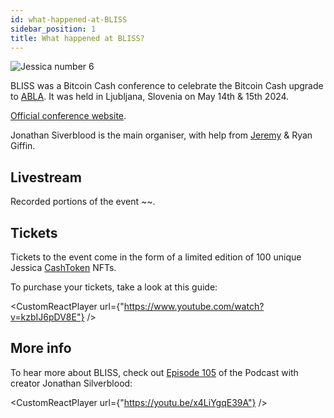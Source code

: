 ```yaml
---
id: what-happened-at-BLISS
sidebar_position: 1
title: What happened at BLISS?
---
```



<img src={Jessica6} alt="Jessica number 6" />

BLISS was a Bitcoin Cash conference to celebrate the Bitcoin Cash upgrade to [ABLA](/faqs/BCH/what-is-the-maximum-bch-blocksize). It was held in Ljubljana, Slovenia on May 14th & 15th 2024.

[Official conference website](https://www.bliss.cash/).

Jonathan Siverblood is the main organiser, with help from [Jeremy](/about) & Ryan Giffin.

## Livestream

Recorded portions of the event ~~.

## Tickets

Tickets to the event come in the form of a limited edition of 100 unique Jessica [CashToken](/faqs/Tech/what-is-cashtokens) NFTs. 

To purchase your tickets, take a look at this guide:

<CustomReactPlayer
  url={"https://www.youtube.com/watch?v=kzbIJ6pDV8E"} />

## More info

To hear more about BLISS, check out [Episode 105](/episodes/105) of the Podcast with creator Jonathan Silverblood:

<CustomReactPlayer
  url={"https://youtu.be/x4LiYgqE39A"} />

